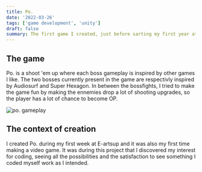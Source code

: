 ```yaml
---
title: Po.
date: '2022-03-26'
tags: ['game development', 'unity']
draft: false
summary: The first game I created, just before sarting my first year at E-artsup.
---
```



<Po />

## The game

Po. is a shoot 'em up where each boss gameplay is inspired by other games I like. The two bosses currently present in the game are respectivly inspired by Audiosurf and Super Hexagon. In between the bossfights, I tried to make the game fun by making the ennemies drop a lot of shooting upgrades, so the player has a lot of chance to become OP.

<Image alt="po. gameplay" src="/static/images/games/PO3.png" width={1280} height={720} />

## The context of creation

I created Po. during my first week at E-artsup and it was also my first time making a video game. It was during this project that I discovered my interest for coding, seeing all the possibilities and the satisfaction to see something I coded myself work as I intended.
